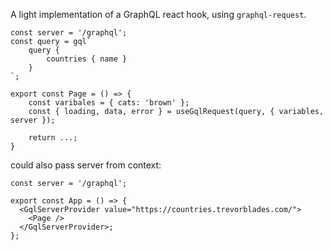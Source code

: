 A light implementation of a GraphQL react hook, using `graphql-request`.

```tsx
const server = '/graphql';
const query = gql`
	query {
		countries { name }
	}
`;

export const Page = () => {
	const varibales = { cats: 'brown' };
	const { loading, data, error } = useGqlRequest(query, { variables, server });

	return ...;
}
```

could also pass server from context:

```tsx
const server = '/graphql';

export const App = () => {
  <GqlServerProvider value="https://countries.trevorblades.com/">
    <Page />
  </GqlServerProvider>;
};
```
